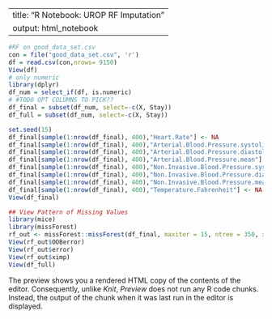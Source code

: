 
---
title: "R Notebook: UROP RF Imputation"
output: html_notebook
---

```r
#RF on good_data_set.csv
con = file("good_data_set.csv", 'r')
df = read.csv(con,nrows= 9150)
View(df)
# only numeric
library(dplyr)
df_num = select_if(df, is.numeric)
# #TODO OPT COLUMNS TO PICK??
df_final = subset(df_num, select=-c(X, Stay)) 
df_full = subset(df_num, select=-c(X, Stay))

set.seed(15)
df_final[sample(1:nrow(df_final), 400),"Heart.Rate"] <- NA
df_final[sample(1:nrow(df_final), 400),"Arterial.Blood.Pressure.systolic"] <- NA
df_final[sample(1:nrow(df_final), 400),"Arterial.Blood.Pressure.diastolic"] <- NA
df_final[sample(1:nrow(df_final), 400),"Arterial.Blood.Pressure.mean"] <- NA
df_final[sample(1:nrow(df_final), 400),"Non.Invasive.Blood.Pressure.systolic"] <- NA
df_final[sample(1:nrow(df_final), 400),"Non.Invasive.Blood.Pressure.diastoli"] <- NA
df_final[sample(1:nrow(df_final), 400),"Non.Invasive.Blood.Pressure.mean"] <- NA
df_final[sample(1:nrow(df_final), 400),"Temperature.Fahrenheit"] <- NA
View(df_final)
```
```r
## View Pattern of Missing Values
library(mice)
library(missForest)
rf_out <- missForest::missForest(df_final, maxiter = 15, ntree = 350, xtrue=df_full)
View(rf_out$OOBerror)
View(rf_out$error)
View(rf_out$ximp)
View(df_full)

```




The preview shows you a rendered HTML copy of the contents of the editor. Consequently, unlike *Knit*, *Preview* does not run any R code chunks. Instead, the output of the chunk when it was last run in the editor is displayed.